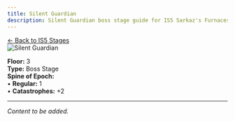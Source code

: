 ```yaml
---
title: Silent Guardian
description: Silent Guardian boss stage guide for IS5 Sarkaz's Furnaceside Fables
---
```


<div class="back-button-container">
  <a href="/is5-sarkaz/stages/" class="back-button">
    <span class="back-arrow">←</span>
    <span class="back-text">Back to IS5 Stages</span>
  </a>
</div>


<img src="/stages/is5/silent-guardian.png" alt="Silent Guardian" />

**Floor:** 3  
**Type:** Boss Stage  
**Spine of Epoch:**<br />
• **Regular:** 1<br />
• **Catastrophes:** +2

---

*Content to be added.*
